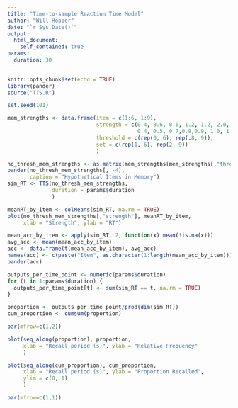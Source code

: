 ```yaml
---
title: "Time-to-sample Reaction Time Model"
author: "Will Hopper"
date: "`r Sys.Date()`"
output:
  html_document:
    self_contained: true
params:
  duration: 30
---
```


```r
knitr::opts_chunk$set(echo = TRUE)
library(pander)
source("TTS.R")
```

```r
set.seed(101)
```

```r
mem_strengths <- data.frame(item = c(1:6, 1:9),
                            strength = c(0.4, 0.6, 0.6, 1.2, 1.2, 2.0,
                                         0.4, 0.5, 0.7,0.9,0.9, 1.0, 1.0,1.8, 1.8),
                            threshold = c(rep(0, 6), rep(.8, 9)),
                            set = c(rep(1, 6), rep(2, 9))
                            )
```

```r
no_thresh_mem_strengths <- as.matrix(mem_strengths[mem_strengths[,"threshold"] == 0,])
pander(no_thresh_mem_strengths[, -4],
       caption = "Hypothetical Items in Memory")
sim_RT <- TTS(no_thresh_mem_strengths,
              duration = params$duration
              )
```

```r
meanRT_by_item <- colMeans(sim_RT, na.rm = TRUE)
plot(no_thresh_mem_strengths[,"strength"], meanRT_by_item,
     xlab = "Strength", ylab = "RT")

mean_acc_by_item <- apply(sim_RT, 2, function(x) mean(!is.na(x)))
avg_acc <- mean(mean_acc_by_item)
acc <- data.frame(t(mean_acc_by_item), avg_acc)
names(acc) <- c(paste("Item", as.character(1:length(mean_acc_by_item))), "Avg.")
pander(acc)

outputs_per_time_point <- numeric(params$duration)
for (t in 1:params$duration) {
  outputs_per_time_point[t] <- sum(sim_RT == t, na.rm = TRUE)
}

proportion <- outputs_per_time_point/prod(dim(sim_RT))
cum_proportion <- cumsum(proportion)

par(mfrow=c(1,2))

plot(seq_along(proportion), proportion,
     xlab = "Recall period (s)", ylab = "Relative Frequency"
     )

plot(seq_along(cum_proportion), cum_proportion,
     xlab = "Recall period (s)", ylab = "Proportion Recalled",
     ylim = c(0, 1)
     )

par(mfrow=c(1,1))
```

